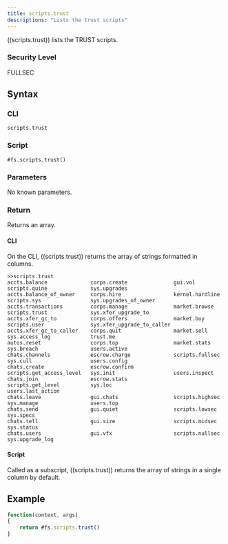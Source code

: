 ```yaml
---
title: scripts.trust
descriptions: "Lists the trust scripts"
---
```


((scripts.trust)) lists the TRUST scripts.

### Security Level

FULLSEC

## Syntax

### CLI

```
scripts.trust
```

### Script

```
#fs.scripts.trust()
```

### Parameters

No known parameters.

### Return

Returns an array.

#### CLI

On the CLI, ((scripts.trust)) returns the array of strings formatted in columns.

```
>>scripts.trust
accts.balance              corps.create               gui.vol                    scripts.quine              sys.upgrades
accts.balance_of_owner     corps.hire                 kernel.hardline            scripts.sys                sys.upgrades_of_owner
accts.transactions         corps.manage               market.browse              scripts.trust              sys.xfer_upgrade_to
accts.xfer_gc_to           corps.offers               market.buy                 scripts.user               sys.xfer_upgrade_to_caller
accts.xfer_gc_to_caller    corps.quit                 market.sell                sys.access_log             trust.me
autos.reset                corps.top                  market.stats               sys.breach                 users.active
chats.channels             escrow.charge              scripts.fullsec            sys.cull                   users.config
chats.create               escrow.confirm             scripts.get_access_level   sys.init                   users.inspect
chats.join                 escrow.stats               scripts.get_level          sys.loc                    users.last_action
chats.leave                gui.chats                  scripts.highsec            sys.manage                 users.top
chats.send                 gui.quiet                  scripts.lowsec             sys.specs
chats.tell                 gui.size                   scripts.midsec             sys.status
chats.users                gui.vfx                    scripts.nullsec            sys.upgrade_log
```

#### Script

Called as a subscript, ((scripts.trust)) returns the array of strings in a single column by default.

## Example

```js
function(context, args)
{
	return #fs.scripts.trust()
}
```
